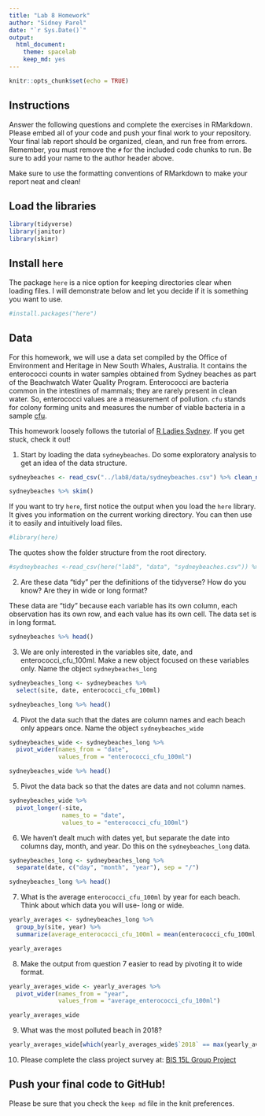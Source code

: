 ```yaml
---
title: "Lab 8 Homework"
author: "Sidney Parel"
date: "`r Sys.Date()`"
output:
  html_document: 
    theme: spacelab
    keep_md: yes
---
```


```r
knitr::opts_chunk$set(echo = TRUE)
```

## Instructions
Answer the following questions and complete the exercises in RMarkdown. Please embed all of your code and push your final work to your repository. Your final lab report should be organized, clean, and run free from errors. Remember, you must remove the `#` for the included code chunks to run. Be sure to add your name to the author header above.  

Make sure to use the formatting conventions of RMarkdown to make your report neat and clean!  

## Load the libraries
```r
library(tidyverse)
library(janitor)
library(skimr)
``` 

## Install `here`
The package `here` is a nice option for keeping directories clear when loading files. I will demonstrate below and let you decide if it is something you want to use.  
```r
#install.packages("here")
```

## Data
For this homework, we will use a data set compiled by the Office of Environment and Heritage in New South Whales, Australia. It contains the enterococci counts in water samples obtained from Sydney beaches as part of the Beachwatch Water Quality Program. Enterococci are bacteria common in the intestines of mammals; they are rarely present in clean water. So, enterococci values are a measurement of pollution. `cfu` stands for colony forming units and measures the number of viable bacteria in a sample [cfu](https://en.wikipedia.org/wiki/Colony-forming_unit).   

This homework loosely follows the tutorial of [R Ladies Sydney](https://rladiessydney.org/). If you get stuck, check it out!  

1. Start by loading the data `sydneybeaches`. Do some exploratory analysis to get an idea of the data structure.
```r
sydneybeaches <- read_csv("../lab8/data/sydneybeaches.csv") %>% clean_names()

sydneybeaches %>% skim()
```

If you want to try `here`, first notice the output when you load the `here` library. It gives you information on the current working directory. You can then use it to easily and intuitively load files.
```r
#library(here)
```

The quotes show the folder structure from the root directory.
```r
#sydneybeaches <-read_csv(here("lab8", "data", "sydneybeaches.csv")) %>% janitor::clean_names()
```

2. Are these data "tidy" per the definitions of the tidyverse? How do you know? Are they in wide or long format?

These data are "tidy" because each variable has its own column, each observation has its own row, and each value has its own cell. The data set is in long format.
```r
sydneybeaches %>% head()
```


3. We are only interested in the variables site, date, and enterococci_cfu_100ml. Make a new object focused on these variables only. Name the object `sydneybeaches_long`
```r
sydneybeaches_long <- sydneybeaches %>% 
  select(site, date, enterococci_cfu_100ml)

sydneybeaches_long %>% head()
```

4. Pivot the data such that the dates are column names and each beach only appears once. Name the object `sydneybeaches_wide`
```r
sydneybeaches_wide <- sydneybeaches_long %>% 
  pivot_wider(names_from = "date",
              values_from = "enterococci_cfu_100ml")

sydneybeaches_wide %>% head()
```


5. Pivot the data back so that the dates are data and not column names.
```r
sydneybeaches_wide %>% 
  pivot_longer(-site,
               names_to = "date",
               values_to = "enterococci_cfu_100ml")
```


6. We haven't dealt much with dates yet, but separate the date into columns day, month, and year. Do this on the `sydneybeaches_long` data.
```r
sydneybeaches_long <- sydneybeaches_long %>% 
  separate(date, c("day", "month", "year"), sep = "/")

sydneybeaches_long %>% head()
```


7. What is the average `enterococci_cfu_100ml` by year for each beach. Think about which data you will use- long or wide.
```r
yearly_averages <- sydneybeaches_long %>% 
  group_by(site, year) %>% 
  summarize(average_enterococci_cfu_100ml = mean(enterococci_cfu_100ml, na.rm = TRUE))

yearly_averages
```

8. Make the output from question 7 easier to read by pivoting it to wide format.
```r
yearly_averages_wide <- yearly_averages %>% 
  pivot_wider(names_from = "year",
              values_from = "average_enterococci_cfu_100ml")

yearly_averages_wide
```

9. What was the most polluted beach in 2018?
```r
yearly_averages_wide[which(yearly_averages_wide$`2018` == max(yearly_averages_wide$`2018`)), 1]
```


10. Please complete the class project survey at: [BIS 15L Group Project](https://forms.gle/H2j69Z3ZtbLH3efW6)


## Push your final code to GitHub!
Please be sure that you check the `keep md` file in the knit preferences.   